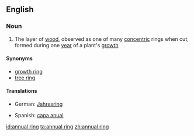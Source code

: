 ==English==

===Noun===
{{en-noun|sg=[[annual]] [[ring]]}}

# The layer of [[wood]], observed as one of many [[concentric]] rings when cut, formed during one [[year]] of a plant's [[growth]]

====Synonyms====
* [[growth ring]]
* [[tree ring]]

====Translations====
{{trans-top|layer of wood}}
* German: [[Jahresring]] {{m}}
{{trans-mid}}
* Spanish: [[capa anual]] {{f}}
{{trans-bottom}}

[[id:annual ring]]
[[ta:annual ring]]
[[zh:annual ring]]
